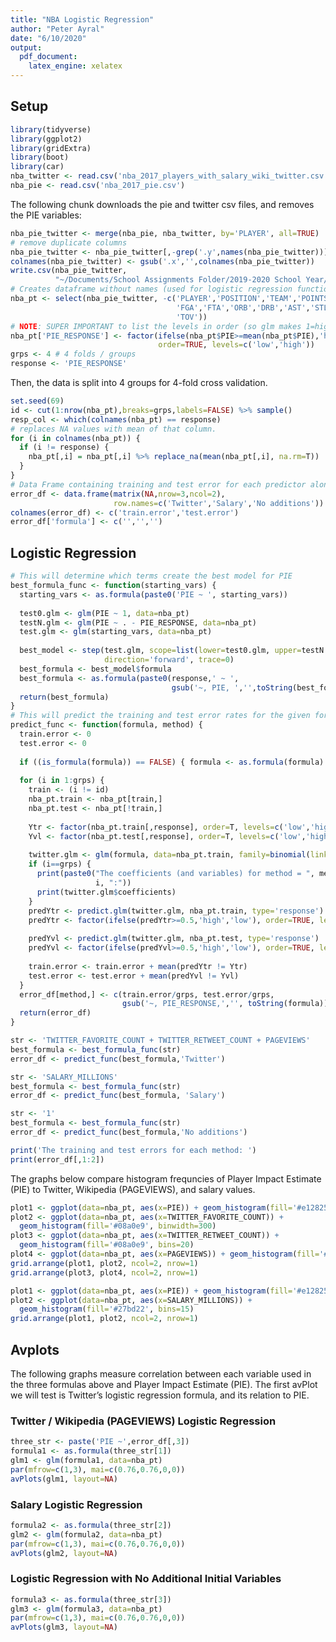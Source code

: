 ---
title: "NBA Logistic Regression" 
author: "Peter Ayral"
date: "6/10/2020"
output:
  pdf_document:
    latex_engine: xelatex
---

## Setup

```{r setup, include=FALSE}
library(tidyverse)
library(ggplot2)
library(gridExtra)
library(boot)
library(car)
nba_twitter <- read.csv('nba_2017_players_with_salary_wiki_twitter.csv')
nba_pie <- read.csv('nba_2017_pie.csv')
```

The following chunk downloads the pie and twitter csv files, and removes the PIE variables:

```{r pie_twitter_combine}
nba_pie_twitter <- merge(nba_pie, nba_twitter, by='PLAYER', all=TRUE)
# remove duplicate columns
nba_pie_twitter <- nba_pie_twitter[,-grep('.y',names(nba_pie_twitter))]
colnames(nba_pie_twitter) <- gsub('.x','',colnames(nba_pie_twitter))
write.csv(nba_pie_twitter, 
          "~/Documents/School Assignments Folder/2019-2020 School Year/PSTAT 131/Final Project/nba_2017_pie_twitter.csv")
# Creates dataframe without names (used for logistic regression functions)
nba_pt <- select(nba_pie_twitter, -c('PLAYER','POSITION','TEAM','POINTS','FG','FT',
                                     'FGA','FTA','ORB','DRB','AST','STL','BLK','PF',
                                     'TOV'))
# NOTE: SUPER IMPORTANT to list the levels in order (so glm makes 1=high, 0=low)
nba_pt['PIE_RESPONSE'] <- factor(ifelse(nba_pt$PIE>=mean(nba_pt$PIE),'high','low'),
                                 order=TRUE, levels=c('low','high'))
grps <- 4 # 4 folds / groups
response <- 'PIE_RESPONSE'
```

Then, the data is split into 4 groups for 4-fold cross validation.

```{r log_error_df}
set.seed(69)
id <- cut(1:nrow(nba_pt),breaks=grps,labels=FALSE) %>% sample()
resp_col <- which(colnames(nba_pt) == response)
# replaces NA values with mean of that column.
for (i in colnames(nba_pt)) {
  if (i != response) {
    nba_pt[,i] = nba_pt[,i] %>% replace_na(mean(nba_pt[,i], na.rm=T))
  }
}
# Data Frame containing training and test error for each predictor along with its formula
error_df <- data.frame(matrix(NA,nrow=3,ncol=2),
                       row.names=c('Twitter','Salary','No additions'))
colnames(error_df) <- c('train.error','test.error')
error_df['formula'] <- c('','','')
```

## Logistic Regression

```{r log_formulas}
# This will determine which terms create the best model for PIE
best_formula_func <- function(starting_vars) {
  starting_vars <- as.formula(paste0('PIE ~ ', starting_vars))
  
  test0.glm <- glm(PIE ~ 1, data=nba_pt)
  testN.glm <- glm(PIE ~ . - PIE_RESPONSE, data=nba_pt)
  test.glm <- glm(starting_vars, data=nba_pt)
  
  best_model <- step(test.glm, scope=list(lower=test0.glm, upper=testN.glm), 
                     direction='forward', trace=0)
  best_formula <- best_model$formula
  best_formula <- as.formula(paste0(response,' ~ ', 
                                    gsub('~, PIE, ','',toString(best_formula))))
  return(best_formula)
}
# This will predict the training and test error rates for the given formula / method.
predict_func <- function(formula, method) {
  train.error <- 0
  test.error <- 0
  
  if ((is_formula(formula)) == FALSE) { formula <- as.formula(formula) }
  
  for (i in 1:grps) {
    train <- (i != id)
    nba_pt.train <- nba_pt[train,]
    nba_pt.test <- nba_pt[!train,]
    
    Ytr <- factor(nba_pt.train[,response], order=T, levels=c('low','high'))
    Yvl <- factor(nba_pt.test[,response], order=T, levels=c('low','high'))
    
    twitter.glm <- glm(formula, data=nba_pt.train, family=binomial(link="logit"))
    if (i==grps) {
      print(paste0("The coefficients (and variables) for method = ", method, " when id = ",
                   i, ":"))
      print(twitter.glm$coefficients)
    }
    predYtr <- predict.glm(twitter.glm, nba_pt.train, type='response')
    predYtr <- factor(ifelse(predYtr>=0.5,'high','low'), order=TRUE, levels=c('low','high'))
    
    predYvl <- predict.glm(twitter.glm, nba_pt.test, type='response')
    predYvl <- factor(ifelse(predYvl>=0.5,'high','low'), order=TRUE, levels=c('low','high'))
    
    train.error <- train.error + mean(predYtr != Ytr)
    test.error <- test.error + mean(predYvl != Yvl)
  }
  error_df[method,] <- c(train.error/grps, test.error/grps, 
                         gsub('~, PIE_RESPONSE,','', toString(formula)))
  return(error_df)
}
```


```{r log_regression_twitter, warning=FALSE}
str <- 'TWITTER_FAVORITE_COUNT + TWITTER_RETWEET_COUNT + PAGEVIEWS'
best_formula <- best_formula_func(str)
error_df <- predict_func(best_formula,'Twitter')
```

```{r log_regression_salary, warning=FALSE}
str <- 'SALARY_MILLIONS'
best_formula <- best_formula_func(str)
error_df <- predict_func(best_formula, 'Salary')
```

```{r log_regression_no_additions, warning=FALSE}
str <- '1'
best_formula <- best_formula_func(str)
error_df <- predict_func(best_formula,'No additions')
```

```{r print_error_df, echo=FALSE}
print('The training and test errors for each method: ')
print(error_df[,1:2])
```

The graphs below compare histogram frequncies of Player Impact Estimate (PIE) to Twitter, Wikipedia (PAGEVIEWS), and salary values.

```{r pie_twitter_hist, fig.height=3, fig.width=6}
plot1 <- ggplot(data=nba_pt, aes(x=PIE)) + geom_histogram(fill='#e12825', bins=15)
plot2 <- ggplot(data=nba_pt, aes(x=TWITTER_FAVORITE_COUNT)) + 
  geom_histogram(fill='#08a0e9', binwidth=300)
plot3 <- ggplot(data=nba_pt, aes(x=TWITTER_RETWEET_COUNT)) + 
  geom_histogram(fill='#08a0e9', bins=20)
plot4 <- ggplot(data=nba_pt, aes(x=PAGEVIEWS)) + geom_histogram(fill='#08a0e9', bins=15)
grid.arrange(plot1, plot2, ncol=2, nrow=1)
grid.arrange(plot3, plot4, ncol=2, nrow=1)
```

```{r pie_salary_hist, fig.height=3, fig.width=6}
plot1 <- ggplot(data=nba_pt, aes(x=PIE)) + geom_histogram(fill='#e12825', bins=15)
plot2 <- ggplot(data=nba_pt, aes(x=SALARY_MILLIONS)) + 
  geom_histogram(fill='#27bd22', bins=15)
grid.arrange(plot1, plot2, ncol=2, nrow=1)
```


## Avplots

The following graphs measure correlation between each variable used in the three formulas above and Player Impact Estimate (PIE). The first avPlot we will test is Twitter's logistic regression formula, and its relation to PIE.

### Twitter / Wikipedia (PAGEVIEWS) Logistic Regression

```{r avPlot1_log_reg, fig.height=2, fig.width=6}
three_str <- paste('PIE ~',error_df[,3])
formula1 <- as.formula(three_str[1])
glm1 <- glm(formula1, data=nba_pt)
par(mfrow=c(1,3), mai=c(0.76,0.76,0,0))
avPlots(glm1, layout=NA)
```


### Salary Logistic Regression

```{r avPlot2_log_reg, fig.height=1.75, fig.width=6}
formula2 <- as.formula(three_str[2])
glm2 <- glm(formula2, data=nba_pt)
par(mfrow=c(1,3), mai=c(0.76,0.76,0,0))
avPlots(glm2, layout=NA)
```

### Logistic Regression with No Additional Initial Variables

```{r avPlot3_log_reg, fig.height=1.75, fig.width=6}
formula3 <- as.formula(three_str[3])
glm3 <- glm(formula3, data=nba_pt)
par(mfrow=c(1,3), mai=c(0.76,0.76,0,0))
avPlots(glm3, layout=NA)
```
